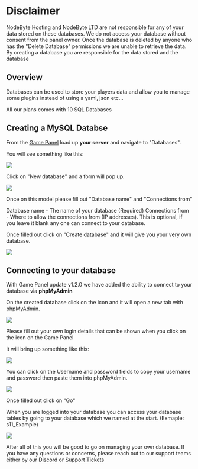 
# Disclaimer
NodeByte Hosting and NodeByte LTD are not responsible for any of your data stored on these databases. We do not access your database without consent from the panel owner.
Once the database is deleted by anyone who has the "Delete Database" permissions we are unable to retrieve the data. By creating a database you are responsible for the
data stored and the database

## Overview

Databases can be used to store your players data and allow you to manage some plugins instead of using a yaml, json etc...

All our plans comes with 10 SQL Databases

## Creating a MySQL Databse

From the [Game Panel](https://panel.nodebyte.host/) load up **your server** and navigate to "Databases".

You will see something like this:

![](../../public/images/mySQL/page.png)

Click on "New database" and a form will pop up.

![](../../public/images/mySQL/create.png)

Once on this model please fill out "Database name" and "Connections from"

Database name - The name of your database (Required)
Connections from - Where to allow the connections from (IP addresses). This is optional, if you leave it blank any one can connect to your database.

Once filled out click on "Create database" and it will give you your very own database.

![](../../public/images/mySQL/created.png)

## Connecting to your database

With Game Panel update v1.2.0 we have added the ability to connect to your database via **phpMyAdmin**

On the created database click on the <Icon title="Windows" class="-my-1 text-xl" icon="ion:arrow-up-right-box-outline" /> icon and it will open a new tab with phpMyAdmin.

![](../../public/images/mySQL/phpmyadminunfilled.png)

Please fill out your own login details that can be shown when you click on the <Icon title="Windows" class="-my-1 text-xl" icon="mdi:eye" /> icon on the Game Panel

It will bring up something like this:

![](../../public/images/mySQL/connectiondetails.png)

You can click on the Username and password fields to copy your username and password then paste them into phpMyAdmin.

![](../../public/images/mySQL/phpmyadminfilled.png)

Once filled out click on "Go"

When you are logged into your database you can access your database tables by going to your database which we named at the start. (Exmaple: s11_Example)

![](../../public/images/mySQL/table.png)

After all of this you will be good to go on managing your own database. If you have any questions or concerns, please reach out to our support teams either by our [Discord](https://discord.gg/nodebyte) or [Support Tickets](https://nodebyte.host/submitticket.php)